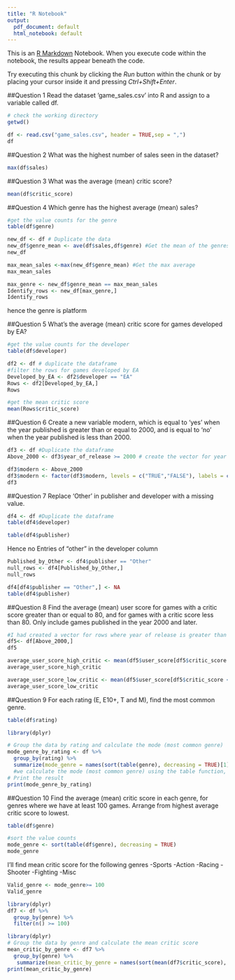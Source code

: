 ```yaml
---
title: "R Notebook"
output:
  pdf_document: default
  html_notebook: default
---
```


This is an [R Markdown](http://rmarkdown.rstudio.com) Notebook. When you execute code within the notebook, the results appear beneath the code. 

Try executing this chunk by clicking the *Run* button within the chunk or by placing your cursor inside it and pressing *Ctrl+Shift+Enter*. 

##Question 1
Read the dataset ‘game_sales.csv’ into R and assign to a variable called df.
```r
# check the working directory
getwd()

df <- read.csv("game_sales.csv", header = TRUE,sep = ",")
df
```
##Question 2
What was the highest number of sales seen in the dataset?
```r
max(df$sales)
```
##Question 3
What was the average (mean) critic score?
```r
mean(df$critic_score)
```
##Question 4
Which genre has the highest average (mean) sales?
```r
#get the value counts for the genre
table(df$genre)
```

```r
new_df <- df # Duplicate the data
new_df$genre_mean <- ave(df$sales,df$genre) #Get the mean of the genres and save in a new column
new_df
```

```r
max_mean_sales <-max(new_df$genre_mean) #Get the max average
max_mean_sales
```
```r
max_genre <- new_df$genre_mean == max_mean_sales
Identify_rows <- new_df[max_genre,]
Identify_rows
```
hence the genre is platform



##Question 5
What’s the average (mean) critic score for games developed by EA?
```r
#get the value counts for the developer
table(df$developer)
```
```r
df2 <- df # duplicate the dataframe
#filter the rows for games developed by EA
Developed_by_EA <- df2$developer == "EA"
Rows <- df2[Developed_by_EA,]
Rows


```
```r
#get the mean critic score
mean(Rows$critic_score)
```
##Question 6
Create a new variable modern, which is equal to ‘yes’ when the year published is greater 
than or equal to 2000, and is equal to ‘no’ when the year published is less than 2000.
```r
df3 <- df #Duplicate the dataframe
Above_2000 <- df3$year_of_release >= 2000 # create the vector for year of release tha is greater than 2000

```
```r
df3$modern <- Above_2000
df3$modern <- factor(df3$modern, levels = c("TRUE","FALSE"), labels = c("yes","no"))
df3
```

##Question 7
Replace ‘Other’ in publisher and developer with a missing value.
```r
df4 <- df #Duplicate the dataframe
table(df4$developer)
```
```r
table(df4$publisher)
```
Hence no Entries of "other" in the developer column
```r
Published_by_Other <- df4$publisher == "Other"
null_rows <- df4[Published_by_Other,]
null_rows

```
```r
df4[df4$publisher == "Other",] <- NA
table(df4$publisher)
```
##Question 8
Find the average (mean) user score for games with a critic score greater than or equal to 
80, and for games with a critic score less than 80. Only include games published in the year 
2000 and later.
```r
#I had created a vector for rows where year of release is greater than 2000
df5<- df[Above_2000,]
df5
```
```r
average_user_score_high_critic <- mean(df5$user_score[df5$critic_score >= 80])
average_user_score_high_critic
```
```r
average_user_score_low_critic <- mean(df5$user_score[df5$critic_score < 80])
average_user_score_low_critic
```
##Question 9
For each rating (E, E10+, T and M), find the most common genre.
```r
table(df$rating)
```
```r
library(dplyr)
```
```r
# Group the data by rating and calculate the mode (most common genre)
mode_genre_by_rating <- df %>%
  group_by(rating) %>%
  summarize(mode_genre = names(sort(table(genre), decreasing = TRUE)[1]))
  #we calculate the mode (most common genre) using the table function, which counts the frequency of each genre, and then we use sort to sort the table in decreasing     order
# Print the result
print(mode_genre_by_rating)
```
##Question 10
Find the average (mean) critic score in each genre, for genres where we have at least 100 
games. Arrange from highest average critic score to lowest.
```r
table(df$genre)
```
```r
#sort the value counts
mode_genre <- sort(table(df$genre), decreasing = TRUE)
mode_genre
```

I'll find mean critic score for the following genres
-Sports
-Action
-Racing
-Shooter
-Fighting
-Misc
```r
Valid_genre <- mode_genre>= 100
Valid_genre
```
```r
library(dplyr)
df7 <- df %>% 
  group_by(genre) %>% 
  filter(n() >= 100)
```

```r
library(dplyr)
# Group the data by genre and calculate the mean critic score
mean_critic_by_genre <- df7 %>%
  group_by(genre) %>%
   summarize(mean_critic_by_genre = names(sort(mean(df7$critic_score), decreasing = TRUE)[1]))
print(mean_critic_by_genre)
```
